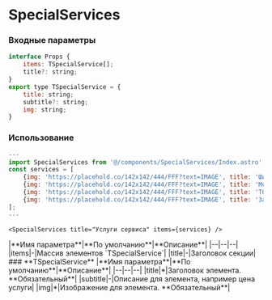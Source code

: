 # SpecialServices

### Входные параметры

```js
interface Props {
	items: TSpecialService[];
	title?: string;
}
export type TSpecialService = {
	title: string;
	subtitle?: string;
	img: string;
}
```

### Использование
```js
---
import SpecialServices from '@/components/SpecialServices/Index.astro';
const services = [ 
    {img: 'https://placehold.co/142x142/444/FFF?text=IMAGE', title: 'Шиномонтаж', subtitle: '1&nbsp;000&nbsp;₽'},
    {img: 'https://placehold.co/142x142/444/FFF?text=IMAGE', title: 'Мойка авто', subtitle: '900&nbsp;₽'},
    {img: 'https://placehold.co/142x142/444/FFF?text=IMAGE', title: 'ТО', subtitle: '500&nbsp;₽'},
    {img: 'https://placehold.co/142x142/444/FFF?text=IMAGE', title: 'Замена масла', subtitle: '2&nbsp;000&nbsp;₽'}
];
---
```

```astro
<SpecialServices title="Услуги сервиса" items={services} /> 
```

<div class="*:!text-left my-10">
    |**Имя параметра**|**По умолчанию**|**Описание**|
    |--|--|--|
	|items|-|Массив элементов `TSpecialService`|
    |title|-|Заголовок секции|
</div>

<div class="*:!text-left mb-10">
    ### **TSpecialService**
    |**Имя параметра**|**По умолчанию**|**Описание**|
    |--|--|--|
    |title|*|Заголовок элемента. **Обязательный**|
    |subtitle|-|Описание для элемента, например цена услуги|
    |img|*|Изображение для элемента. **Обязательный**|
</div>